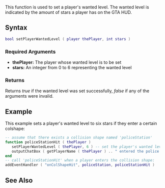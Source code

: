 
{{Server function}}
This function is used to set a player's wanted level. The wanted level is indicated by the amount of stars a player has on the GTA HUD.

==Syntax== 
<syntaxhighlight lang="lua">
bool setPlayerWantedLevel ( player thePlayer, int stars )            
</syntaxhighlight> 
{{OOP||[[/player.md|player]]:setWantedLevel|wantedLevel|getPlayerWantedLevel}}
===Required Arguments=== 
*'''thePlayer:''' The player whose wanted level is to be set
*'''stars:''' An integer from 0 to 6 representing the wanted level

===Returns===
Returns ''true'' if the wanted level was set successfully, ''false'' if any of the arguments were invalid.

==Example==
This example sets a player's wanted level to six stars if they enter a certain colshape:
<syntaxhighlight lang="lua">
-- assume that there exists a collision shape named 'policeStation'
function policeStationHit ( thePlayer ) 
   setPlayerWantedLevel ( thePlayer, 6 ) -- set the player's wanted level to 6 stars
   outputChatBox ( getPlayerName ( thePlayer ) .. " entered the police station!" )
end
-- call 'policeStationHit' when a player enters the collision shape:
addEventHandler ( "onColShapeHit", policeStation, policeStationHit )
</syntaxhighlight>

==See Also==
{{Player functions}}